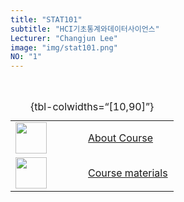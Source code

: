 ```yaml
---
title: "STAT101"
subtitle: "HCI기초통계와데이터사이언스"
Lecturer: "Changjun Lee"
image: "img/stat101.png"
NO: "1"
---
```



<br>

+-----------------------------------+--------------------------------------------+
| ![](img/settings.png){width="50"} | [About Course](about/index.qmd)            |
+-----------------------------------+--------------------------------------------+
| ![](img/rules.png){width="50"}    | [Course materials](weekly_2/index.qmd)     |
+-----------------------------------+--------------------------------------------+
: {tbl-colwidths="\[10,90\]"}

